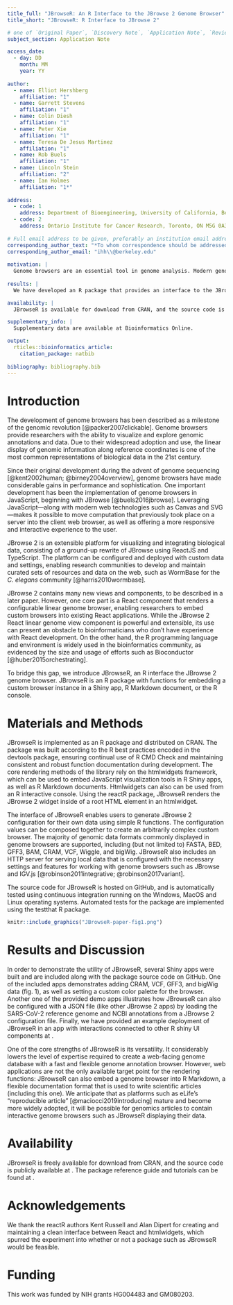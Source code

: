 ```yaml
---
title_full: "JBrowseR: An R Interface to the JBrowse 2 Genome Browser"
title_short: "JBrowseR: R Interface to JBrowse 2"

# one of `Original Paper`, `Discovery Note`, `Application Note`, `Review`, `Letter to the Editor`, `Conference Paper`    
subject_section: Application Note

access_date:
  - day: DD
    month: MM
    year: YY
      
author:
  - name: Elliot Hershberg
    affiliation: "1"
  - name: Garrett Stevens
    affiliation: "1"
  - name: Colin Diesh
    affiliation: "1"
  - name: Peter Xie
    affiliation: "1"
  - name: Teresa De Jesus Martinez
    affiliation: "1"
  - name: Rob Buels
    affiliation: "1"
  - name: Lincoln Stein
    affiliation: "2"
  - name: Ian Holmes
    affiliation: "1*"
    
address:
  - code: 1
    address: Department of Bioengineering, University of California, Berkeley, Berkeley, CA 94720, USA
  - code: 2
    address: Ontario Institute for Cancer Research, Toronto, ON M5G 0A3, Canada
  
# Full email address to be given, preferably an institution email address.  
corresponding_author_text: "*To whom correspondence should be addressed. E-mail: ihh\\@berkeley.edu"
corresponding_author_email: "ihh\\@berkeley.edu"
  
motivation: |
  Genome browsers are an essential tool in genome analysis. Modern genome browsers enable complex and interactive visualization of a wide variety of genomic data modalities. While such browsers are very powerful, they can be challenging to configure and program for bioinformaticians lacking expertise in web development.
  
results: |
  We have developed an R package that provides an interface to the JBrowse 2 genome browser. The package can be used to configure and customize the browser entirely with R code. The browser can be deployed from the R console, or embedded in Shiny applications or R Markdown documents.

availability: |
  JBrowseR is available for download from CRAN, and the source code is openly available from the Github repository at \href{https://github.com/GMOD/JBrowseR/}{https://github.com/GMOD/JBrowseR/}. 

supplementary_info: |
  Supplementary data are available at Bioinformatics Online.

output:
  rticles::bioinformatics_article:
    citation_package: natbib
    
bibliography: bibliography.bib
---
```


Introduction
============

The development of genome browsers has been described as a milestone of the
genomic revolution [@packer2007clickable].
Genome browsers provide researchers with the ability to visualize and explore genomic annotations and
data.
Due to their widespread adoption and use, the linear display of genomic information along reference coordinates
is one of the most common representations of biological data in the 21st century.

Since their original development during the advent of genome sequencing [@kent2002human; @birney2004overview],
genome browsers have made considerable gains in performance and sophistication.
One important development has been the implementation of genome browsers in JavaScript, beginning with
JBrowse [@buels2016jbrowse].
Leveraging JavaScript---along with modern web technologies such as Canvas and SVG---makes it possible to move computation that previously took
place on a server into the client web browser, as well as offering a more responsive and
interactive experience to the user.

JBrowse 2 is an extensible platform for visualizing and integrating biological data,
consisting of a ground-up rewrite of JBrowse using ReactJS and TypeScript.
The platform can be configured and deployed with custom data and settings,
enabling research communities to develop and maintain curated sets of resources and data on 
the web, such as WormBase for the *C. elegans* community [@harris2010wormbase].

JBrowse 2 contains many new views and components, to be described in a later paper.
However, one core part is a React component that renders a configurable
linear genome browser, enabling researchers to embed custom browsers into existing React applications.
While the JBrowse 2 React linear genome view component is powerful and extensible, its use can
present an obstacle to bioinformaticians who don't have experience with React development.
On the other hand, the R programming language and environment is widely used in the bioinformatics community, 
as evidenced by the size and usage of efforts such as Bioconductor [@huber2015orchestrating].

To bridge this gap, we introduce JBrowseR, an R interface the JBrowse 2 genome browser. 
JBrowseR is an R package with functions for embedding a custom browser instance in a Shiny app, 
R Markdown document, or the R console.

Materials and Methods
============

JBrowseR is implemented as an R package and distributed on CRAN.
The package was built according to the R best practices encoded in the devtools package,
ensuring continual use of R CMD Check and maintaining consistent and robust function documentation
during development.
The core rendering methods of the library rely on the htmlwidgets framework, which
can be used to embed JavaScript visualization tools in R Shiny apps, as well as R
Markdown documents. 
Htmlwidgets can also can be used from an R interactive console.
Using the reactR package, JBrowseR renders the JBrowse 2 widget inside of a root HTML
element in an htmlwidget.

The interface of JBrowseR enables users to generate JBrowse 2 configuration for their
own data using simple R functions. 
The configuration values can be composed together to create an arbitrarily
complex custom browser. The majority of genomic data formats
commonly displayed in genome browsers are supported,
including (but not limited to) FASTA, BED, GFF3, BAM, CRAM, VCF, Wiggle, and bigWig.
JBrowseR also includes an HTTP server for serving local data that is configured with
the necessary settings and features for working with genome browsers such as JBrowse
and IGV.js [@robinson2011integrative; @robinson2017variant].

The source code for JBrowseR is hosted on GitHub, and is automatically tested using
continuous integration running on the Windows, MacOS and Linux operating systems.
Automated tests for the package are implemented using the testthat R package.

```r
knitr::include_graphics("JBrowseR-paper-fig1.png")
```

Results and Discussion
=============

In order to demonstrate the utility of JBrowseR, several Shiny apps were built and are included along
with the package source code on GitHub. 
One of the included apps demonstrates adding CRAM, VCF, GFF3, and bigWig data (fig. 1), as well as 
setting a custom color palette for the browser.
Another one of the provided demo apps illustrates how JBrowseR can also be configured with a JSON
file (like other JBrowse 2 apps) by loading the SARS-CoV-2 reference genome and NCBI annotations
from a JBrowse 2 configuration file.
Finally, we have provided an example deployment of JBrowseR in an app with interactions connected to
other R shiny UI components at 
\href{https://elliothershberg.shinyapps.io/sars-cov-2-spike-mutations/}{https://elliothershberg.shinyapps.io/sars-cov-2-spike-mutations/}.

One of the core strengths of JBrowseR is its versatility. 
It considerably lowers the level of expertise required to
create a web-facing genome database with a fast and flexible genome annotation browser.
However, web applications are not the only available target point for the
rendering functions: JBrowseR can also embed a genome browser into R Markdown, a flexible documentation format
that is used to write scientific articles (including this one).
We anticipate that as platforms such as eLife's "reproducible article" [@maciocci2019introducing] mature
and become more widely adopted, it will be possible for genomics articles to contain interactive
genome browsers such as JBrowseR displaying their data.

Availability
=============

<!-- % Can you please move the repo to the GMOD GitHub org and update the URLs? -->

JBrowseR is freely available for download from CRAN, and the source code is publicly available at
\href{https://github.com/GMOD/JBrowseR/}{https://github.com/GMOD/JBrowseR/}. 
The package reference guide and tutorials can be found at
\href{https://gmod.github.io/JBrowseR/}{https://gmod.github.io/JBrowseR/}.

Acknowledgements {.unnumbered}
==============

We thank the reactR authors Kent Russell and Alan Dipert for creating and maintaining a clean interface
between React and htmlwidgets, which spurred the experiment into whether or not a package such as JBrowseR
would be feasible.

Funding {.unnumbered}
==============

This work was funded by NIH grants HG004483 and GM080203.
